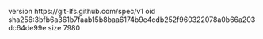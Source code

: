 version https://git-lfs.github.com/spec/v1
oid sha256:3bfb6a361b7faab15b8baa6174b9e4cdb252f960322078a0b66a203dc64de99e
size 7980
